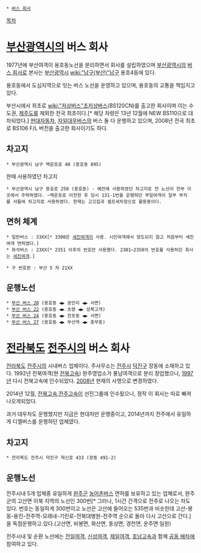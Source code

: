  * [[버스 회사]]

[[목차]]

= [[부산광역시]]의 버스 회사 =
1977년에 부산여객이 용호동노선을 분리하면서 회사를 설립하였으며 [[부산광역시]]의 [[버스 회사]]로 본사는 [[부산광역시]] [[wiki:"남구(부산)"남구]] 용호4동에 있다. 

용호동에서 도심지역으로 잇는 버스 노선을 운영하고 있으며, 용호동의 교통을 책임지고 있다.
 
부산시에서 최초로 [[wiki:"저상버스"초저상버스]](BS120CN)를 출고한 회사이며 이는 수도권, [[제주도]]를 제외한 전국 최초이다.[* 해당 차량은 13년 12월에 NEW BS110으로 대차되었다.] [[현대자동차]], [[자일대우버스]]의 버스 둘 다 운행하고 있으며, 2008년 전국 최초로 BS106 F/L 버전을 출고한 회사이기도 하다.

== 차고지 ==
 * 부산광역시 남구 백운포로 40 (용호동 895) 

한때 사용하였던 차고지

 * 부산광역시 남구 용호로 250 (용호동) - 예전에 사용하였던 차고지로 전 노선이 전부 이곳에서 주박하였다. ~백운포로 이전한 후 당시 131-1번을 운행하던 부일여객이 일부 부지를 사들여 차고지로 사용하였다. 현재는 고깃집과 셀프세차장으로 활용중이다.

== 면허 체계 ==
 * 일반버스 : 33XX[* 3300은 [[세진여객]]이 사용. 시민여객에서 양도되지 않고 처음부터 세진여객 면허였다.]
 * 좌석버스 : 23XX[* 2351 이후의 번호만 사용했다. 2301~2350의 번호를 사용하던 회사는 [[세진여객]].]

 * 구 번호판 : 부산 5 자 21XX
== 운행노선 ==
 * [[부산 버스 20]] (용호동 ◀▶ 광안리 ◀▶ 서면)
 * [[부산 버스 22]] (용호동 ◀▶ 초량 ◀▶ 성북고개)
 * [[부산 버스 24]] (용호동 ◀▶ 전포동 ◀▶ 서면)
 * [[부산 버스 27]] (용호동 ◀▶ 부산역 ◀▶ 충무동)

= [[전라북도]] [[전주시]]의 버스 회사 =
[[전라북도]] [[전주시]]의 시내버스 업체이다. 주사무소는 [[전주시]] [[덕진구]] 장동에 소재하고 있다. 1992년 전북여객(현 [[전북고속]]) 완주영업소가 풍남여객으로 분리 창업했으나, [[1997년]] 다시 전북고속에 인수되었다. [[2008년]] 현재의 사명으로 변경하였다.

2014년 12월, [[전북고속]],[[전주고속]]이 선진그룹에 인수됬으나, 정작 이 회사는 따로 빠져나오게되었다.

과거 대우차도 운행했지만 지금은 현대차만 운행중이고, 2014년까지 전주에서 유일하게 디젤버스를 운행하던 업체였다.

== 차고지 ==
 * 전라북도 전주시 덕진구 혁신로 433 (장동 491-2)

== 운행노선 ==
전주시내 5개 업체중 유일하게 [[완주군]] [[농어촌버스]] 면허를 보유하고 있는 업체로서, 완주군의 고산면 이북 지역의 노선인 300번[* 그러나, 1시간 간격으로 전주로 나오는 차도 있다. 번호는 동일하게 300번이고 노선은 고산에 들어오는 535번과 비슷한데 고산-봉동-용진-전주역-모래내-기린로-전북대병원-전주역 순으로 돌아 다시 고산으로 간다.]을 독점운행하고 있다.(고산면, 비봉면, 화산면, 동상면, 경천면, 운주면 일원)
 
전주시내 및 순환 노선에는 [[전일여객]], [[신성여객]], [[제일여객]], [[호남고속]]과 함께 [[공동 배차]]에 참여하고 있다.
